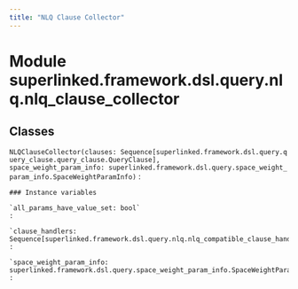 ```yaml
---
title: "NLQ Clause Collector"
---
```


Module superlinked.framework.dsl.query.nlq.nlq_clause_collector
===============================================================

Classes
-------

`NLQClauseCollector(clauses: Sequence[superlinked.framework.dsl.query.query_clause.query_clause.QueryClause], space_weight_param_info: superlinked.framework.dsl.query.space_weight_param_info.SpaceWeightParamInfo)`
:   

    ### Instance variables

    `all_params_have_value_set: bool`
    :

    `clause_handlers: Sequence[superlinked.framework.dsl.query.nlq.nlq_compatible_clause_handler.NLQCompatibleClauseHandler]`
    :

    `space_weight_param_info: superlinked.framework.dsl.query.space_weight_param_info.SpaceWeightParamInfo`
    :